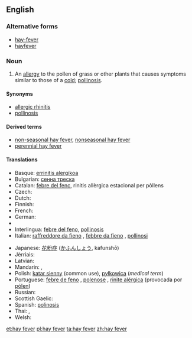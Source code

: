 ==English==

===Alternative forms===
* [[hay-fever]]
* [[hayfever]]

===Noun===
{{wikipedia}}
{{en-noun|sg=[[hay]] [[fever]]|-}}

# An [[allergy]] to the pollen of grass or other plants that causes symptoms similar to those of a [[cold]]; [[pollinosis]].

====Synonyms====
* [[allergic rhinitis]]
* [[pollinosis]]

====Derived terms====
* [[non-seasonal hay fever]], [[nonseasonal hay fever]]
* [[perennial hay fever]]

====Translations====
{{trans-top|allergy to pollen}}
* Basque: [[errinitis alergikoa]]
* Bulgarian: [[сенна треска]]
* Catalan: [[febre del fenc]], rinitis allèrgica estacional per pòllens
* Czech: {{t-|cs|senná rýma|f}}
* Dutch: {{t-|nl|hooikoorts|f}}
* Finnish: {{t+|fi|heinänuha}}
* French: {{t+|fr|rhume des foins|m}}
* German: {{t+|de|Heuschnupfen|m}}
* {{trreq|he}}
* Interlingua: [[febre del feno]], [[pollinosis]]
* Italian: [[raffreddore da fieno]] {{m}}, [[febbre da fieno]] {{f}}, [[pollinosi]] {{f}}
{{trans-mid}}
* Japanese: [[花粉症]] ([[かふんしょう]], kafunshō)
* Jèrriais: {{tø|roa-jer|maladie du fain|f}}
* Latvian: {{t-|lv|siena drudzis|xs=Latvian}}
* Mandarin: {{t|cmn|花粉病|tr=huafenbing|sc=Hani}},  {{t|cmn|枯草熱|sc=Hani}}
* Polish: [[katar sienny]] (common use), [[pyłkowica]] (''medical term'')
* Portuguese: [[febre de feno]] {{f}}, [[polenose]] {{f}}, [[rinite alérgica]] (provocada por [[pólen]]) {{f}}
* Russian: {{t|ru|сенная лихорадка|f|tr=s'ennája lixorádka}}
* Scottish Gaelic: {{t-|gd|fiabhras-feòir|m|alt=am fiabhras-feòir|xs=Scottish Gaelic}}
* Spanish: [[polinosis]]
* Thai: {{t|th|แพ้อากาศ|tr=páe aagàat}},  {{t|th|ไข้ละอองฟาง|tr=kâi láong faang}}
* Welsh: {{t|cy|clefyd y gwair|m}}
{{trans-bottom}}

[[et:hay fever]]
[[pl:hay fever]]
[[ta:hay fever]]
[[zh:hay fever]]